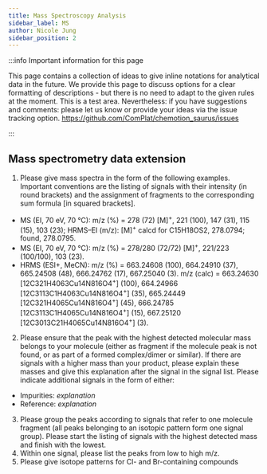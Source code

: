 ```yaml
---
title: Mass Spectroscopy Analysis
sidebar_label: MS
author: Nicole Jung
sidebar_position: 2
---
```


:::info Important information for this page

This page contains a collection of ideas to give inline notations for analytical data in the future. We provide this page to discuss options for a clear formatting of descriptions - but there is no need to adapt to the given rules at the moment. This is a test area. Nevertheless: if you have suggestions and comments: please let us know or provide your ideas via the issue tracking option.
https://github.com/ComPlat/chemotion_saurus/issues

:::

## Mass spectrometry data **extension**

1. Please give mass spectra in the form of the following examples. Important conventions are the listing of signals with their intensity (in round brackets) and the assignment of fragments to the corresponding sum formula [in squared brackets].

- MS (EI, 70 eV, 70 °C): m/z (%) = 278 (72) [M]<sup>+</sup>, 221 (100), 147 (31), 115 (15), 103 (23); HRMS–EI (m/z): [M]<sup>+</sup> calcd for C15H18OS2, 278.0794; found, 278.0795.
- MS (EI, 70 eV, 70 °C): m/z (%) = 278/280 (72/72) [M]<sup>+</sup>, 221/223 (100/100), 103 (23).
- HRMS (ESI+, MeCN): m/z (%) = 663.24608 (100), 664.24910 (37), 665.24508 (48), 666.24762 (17), 667.25040 (3). m/z (calc) = 663.24630 [12C321H4063Cu14N816O4<sup>+</sup>] (100), 664.24966 [12C3113C1H4063Cu14N816O4<sup>+</sup>] (35), 665.24449 [12C321H4065Cu14N816O4<sup>+</sup>] (45), 666.24785 [12C3113C1H4065Cu14N816O4<sup>+</sup>] (15), 667.25120 [12C3013C21H4065Cu14N816O4<sup>+</sup>] (3).

2. Please ensure that the peak with the highest detected molecular mass belongs to your molecule (either as fragment if the molecule peak is not found, or as part of a formed complex/dimer or similar). If there are signals with a higher mass than your product, please explain these masses and give this explanation after the signal in the signal list. Please indicate additional signals in the form of either:

- Impurities: <i>explanation</i>
- Reference: <i>explanation</i>

3. Please group the peaks according to signals that refer to one molecule fragment (all peaks belonging to an isotopic pattern form one signal group). Please start the listing of signals with the highest detected mass and finish with the lowest.
4. Within one signal, please list the peaks from low to high m/z.
5. Please give isotope patterns for Cl- and Br-containing compounds

